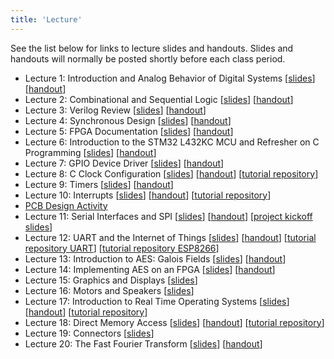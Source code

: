 ```yaml
---
title: 'Lecture'
---
```


See the list below for links to lecture slides and handouts. Slides and handouts will normally be posted shortly before each class period.

- Lecture 1: Introduction and Analog Behavior of Digital Systems [[slides](./slides/lecture-01-slides.pdf)] [[handout](./slides/lecture-01-handout.pdf)]
- Lecture 2: Combinational and Sequential Logic [[slides](./slides/lecture-02-slides.pdf)] [[handout](./slides/lecture-02-handout.pdf)]
- Lecture 3: Verilog Review [[slides](./slides/lecture-03-slides.pdf)] [[handout](./slides/lecture-03-handout.pdf)]
- Lecture 4: Synchronous Design [[slides](./slides/lecture-04-slides.pdf)] [[handout](./slides/lecture-04-handout.pdf)]
- Lecture 5: FPGA Documentation [[slides](./slides/lecture-05-slides.pdf)] [[handout](./slides/lecture-05-handout.pdf)]
- Lecture 6: Introduction to the STM32 L432KC MCU and Refresher on C Programming [[slides](./slides/lecture-06-slides.pdf)] [[handout](./slides/lecture-06-handout.pdf)]
- Lecture 7: GPIO Device Driver [[slides](./slides/lecture-07-slides.pdf)] [[handout](./slides/lecture-07-handout.pdf)] 
- Lecture 8: C Clock Configuration [[slides](./slides/lecture-08-slides.pdf)] [[handout](./slides/lecture-08-handout.pdf)] [[tutorial repository](https://github.com/HMC-E155/tutorial-clock-configuration)]
- Lecture 9: Timers [[slides](./slides/lecture-09-slides.pdf)] [[handout](./slides/lecture-09-handout.pdf)]
- Lecture 10: Interrupts [[slides](./slides/lecture-10-slides.pdf)] [[handout](./slides/lecture-10-handout.pdf)] [[tutorial repository](https://github.com/HMC-E155/tutorial-interrupts)]
- [PCB Design Activity](./pcb-activity/)
- Lecture 11: Serial Interfaces and SPI [[slides](./slides/lecture-11-slides.pdf)] [[handout](./slides/lecture-11-handout.pdf)] [[project kickoff slides](./slides/project-kickoff.pdf)]
- Lecture 12: UART and the Internet of Things [[slides](./slides/lecture-12-slides.pdf)] [[handout](./slides/lecture-12-handout.pdf)] [[tutorial repository UART](https://github.com/HMC-E155/tutorial-uart)] [[tutorial repository ESP8266](https://github.com/HMC-E155/tutorial-esp8266-click-webserver)]
- Lecture 13: Introduction to AES: Galois Fields [[slides](./slides/lecture-13-slides.pdf)] [[handout](./slides/lecture-13-handout.pdf)]
- Lecture 14: Implementing AES on an FPGA  [[slides](./slides/lecture-14-slides.pdf)] [[handout](./slides/lecture-14-handout.pdf)]
- Lecture 15: Graphics and Displays [[slides](./slides/lecture-15-slides.pdf)]
- Lecture 16: Motors and Speakers [[slides](./slides/lecture-16-slides.pdf)]
- Lecture 17: Introduction to Real Time Operating Systems [[slides](./slides/lecture-17-slides.pdf)] [[handout](./slides/lecture-17-handout.pdf)] [[tutorial repository](https://github.com/HMC-E155/tutorial-free-rtos)]
- Lecture 18: Direct Memory Access [[slides](./slides/lecture-18-slides.pdf)] [[handout](./slides/lecture-18-handout.pdf)] [[tutorial repository](https://github.com/HMC-E155/tutorial-dma)]
- Lecture 19: Connectors [[slides](./slides/lecture-19-slides.pdf)]
- Lecture 20: The Fast Fourier Transform [[slides](./slides/lecture-20-slides.pdf)] [[handout](./slides/lecture-20-handout.pdf)]
<!-- * Lecture 18: Interrupts [[slides](./slides/lecture-18-slides.pdf)] [[handout](./slides/lecture-18-handout.pdf)]
* Lecture 19: Interrupts Activity [[slides](./slides/lecture-19-slides.pdf)] [[handout](./slides/lecture-19-handout.pdf)]

* Lecture 21: Direct Memory Access [[slides](./slides/lecture-21-slides.pdf)] [[handout](./slides/lecture-21-handout.pdf)]
* Lecture 22: Introduction to Real Time Operating Systems [[slides](./slides/lecture-22-slides.pdf)] [[handout](./slides/lecture-22-handout.pdf)] -->
